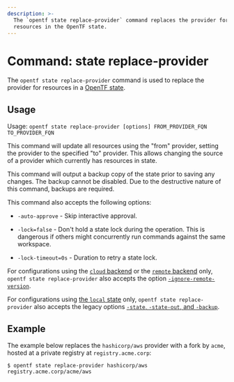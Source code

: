 ```yaml
---
description: >-
  The `opentf state replace-provider` command replaces the provider for
  resources in the OpenTF state.
---
```


# Command: state replace-provider

The `opentf state replace-provider` command is used to replace the provider
for resources in a [OpenTF state](/docs/language/state).

## Usage

Usage: `opentf state replace-provider [options] FROM_PROVIDER_FQN TO_PROVIDER_FQN`

This command will update all resources using the "from" provider, setting the
provider to the specified "to" provider. This allows changing the source of a
provider which currently has resources in state.

This command will output a backup copy of the state prior to saving any
changes. The backup cannot be disabled. Due to the destructive nature
of this command, backups are required.

This command also accepts the following options:

- `-auto-approve` - Skip interactive approval.

- `-lock=false` - Don't hold a state lock during the operation. This is
  dangerous if others might concurrently run commands against the same
  workspace.

- `-lock-timeout=0s` - Duration to retry a state lock.

For configurations using the [`cloud` backend](/docs/cli/cloud) or the [`remote` backend](/docs/language/settings/backends/remote)
only, `opentf state replace-provider`
also accepts the option
[`-ignore-remote-version`](/docs/cli/cloud/command-line-arguments#ignore-remote-version).

For configurations using
[the `local` state](/docs/language/settings/backends/local) only,
`opentf state replace-provider` also accepts the legacy options
[`-state`, `-state-out`, and `-backup`](/docs/language/settings/backends/local#command-line-arguments).

## Example

The example below replaces the `hashicorp/aws` provider with a fork by `acme`, hosted at a private registry at `registry.acme.corp`:

```shell
$ opentf state replace-provider hashicorp/aws registry.acme.corp/acme/aws
```
